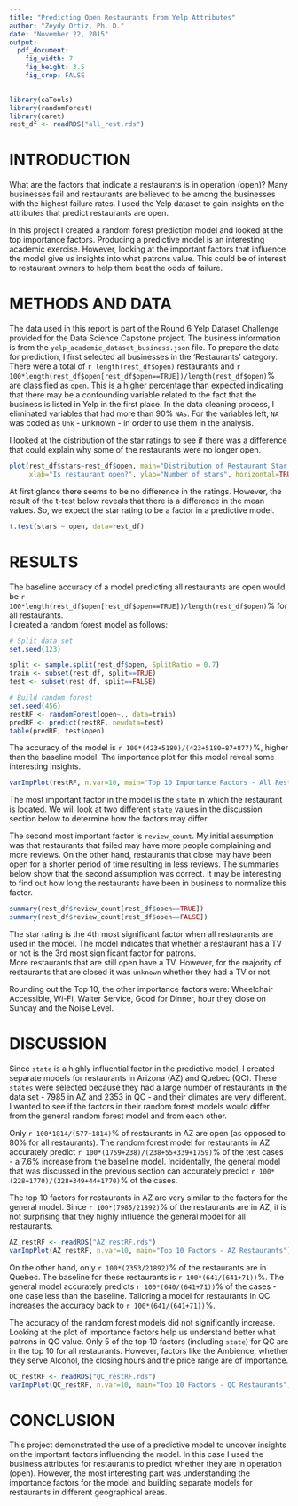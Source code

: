 ```yaml
---
title: "Predicting Open Restaurants from Yelp Attributes"
author: "Zeydy Ortiz, Ph. D."
date: "November 22, 2015"
output: 
  pdf_document:
    fig_width: 7
    fig_height: 3.5
    fig_crop: FALSE
---
```

```r
library(caTools)
library(randomForest)
library(caret)
rest_df <- readRDS("all_rest.rds")
```
# INTRODUCTION
What are the factors that indicate a restaurants is in operation (open)? 
Many businesses fail and restaurants are believed to be among the
businesses with the highest failure rates. I used the Yelp dataset to gain
insights on the attributes that predict restaurants are open.

In this project I created a random forest prediction model and looked 
at the top importance factors.
Producing a predictive model is an interesting academic exercise.
However, looking at the important factors that influence the model give us
insights into what patrons value.  This could be of interest to restaurant
owners to help them beat the odds of failure.

# METHODS AND DATA
The data used in this report is part of the Round 6 Yelp Dataset Challenge
provided for the Data Science Capstone project.  The business 
information is from the `yelp_academic_dataset_business.json` file.
To prepare the data for prediction, I first selected all businesses in the
'Restaurants' category.  There were a total of `r length(rest_df$open)` 
restaurants and `r 100*length(rest_df$open[rest_df$open==TRUE])/length(rest_df$open)`%
are classified as `open`.  This is a higher percentage than expected indicating
that there may be a confounding variable related to the fact that the business
is listed in Yelp in the first place.
In the data cleaning process, I eliminated variables that had more than
90% `NAs`.  For the variables left, `NA` was coded as `Unk` - unknown - in
order to use them in the analysis.

I looked at the distribution of the star ratings to see if there was a difference that could
explain why some of the restaurants were no longer open.  


```r
plot(rest_df$stars~rest_df$open, main="Distribution of Restaurant Star Ratings", 
     xlab="Is restaurant open?", ylab="Number of stars", horizontal=TRUE)
```

At first glance there seems to be no difference in the ratings.  However, 
the result of the t-test below reveals that there is a difference in the mean values.  So, we expect the star rating to be a factor in a predictive
model.
```r
t.test(stars ~ open, data=rest_df)
```

# RESULTS
The baseline accuracy of a model predicting all restaurants are open would be 
`r 100*length(rest_df$open[rest_df$open==TRUE])/length(rest_df$open)`% for all restaurants.  
I created a random forest model as follows:
``` r
# Split data set
set.seed(123)

split <- sample.split(rest_df$open, SplitRatio = 0.7)
train <- subset(rest_df, split==TRUE)
test <- subset(rest_df, split==FALSE)

# Build random forest
set.seed(456)
restRF <- randomForest(open~., data=train)
predRF <- predict(restRF, newdata=test)
table(predRF, test$open)
```

The accuracy of the model is `r 100*(423+5180)/(423+5180+87+877)`%, higher than the baseline model.  The importance plot for this model reveal some interesting insights.

```r
varImpPlot(restRF, n.var=10, main="Top 10 Importance Factors - All Restaurants")
```
The most important factor in the model is the `state` in which the 
restaurant is located.  We will look at two different `state` values in the
discussion section below to determine how the factors may differ.

The second most important factor is `review_count`.  My initial assumption
was that restaurants that failed may have more people complaining and
more reviews.  On the other hand, restaurants that close may have been
open for a shorter period of time resulting in less reviews. The summaries
below show that the second assumption was correct.
It may be interesting to find out how long the restaurants have been 
in business to normalize this factor.

```r
summary(rest_df$review_count[rest_df$open==TRUE])
summary(rest_df$review_count[rest_df$open==FALSE])
```

The star rating is the 4th most significant factor when all restaurants
are used in the model.  The model indicates that whether a restaurant
has a TV or not is the 3rd most significant factor for patrons.  
More restaurants that are still open have a TV.  However, for the majority
of restaurants that are closed it was `unknown` whether they had a TV or
not.

Rounding out the Top 10, the other importance factors were: Wheelchair
Accessible, Wi-Fi, Waiter Service, Good for Dinner, hour they close
on Sunday and the Noise Level.

# DISCUSSION
Since `state` is a highly influential factor in the predictive model, I
created separate models for restaurants in Arizona (AZ) and Quebec (QC).
These `states` were selected because they had a large number of
restaurants in the data set - 7985 in AZ and 2353 in QC - and their 
climates are very different.  I wanted to see if the factors in their
random forest models would differ from the general random forest model
and from each other.

Only `r 100*1814/(577+1814)`% of restaurants in AZ are open (as opposed
to 80% for all restaurants).  The random forest model for restaurants
in AZ accurately predict `r 100*(1759+238)/(238+55+339+1759)`% of the test
cases - a 7.6% increase from the baseline model.  Incidentally, the 
general model that was discussed in the previous section can accurately
predict `r 100*(228+1770)/(228+349+44+1770)`% of the cases.

The top 10 factors for restaurants in AZ are very similar to the
factors for the general model.  Since `r 100*(7985/21892)`% of the
restaurants are in AZ, it is not surprising that they highly influence the general model for all restaurants.


```r
AZ_restRF <- readRDS("AZ_restRF.rds")
varImpPlot(AZ_restRF, n.var=10, main="Top 10 Factors - AZ Restaurants")
```

On the other hand, only `r 100*(2353/21892)`% of the restaurants are in
Quebec.  The baseline for these restaurants is `r 100*(641/(641+71))`%. 
The general model accurately predicts `r 100*(640/(641+71))`% of the
cases - one case less than the baseline.
Tailoring a model for restaurants in QC increases the accuracy back to 
`r 100*(641/(641+71))`%.

The accuracy of the random forest models did not significantly increase. 
Looking at the plot of importance factors help us understand better what
patrons in QC value. Only 5 of the top 10 factors (including `state`) 
for QC are in the top 10 for all restaurants.  However, factors like
the Ambience, whether they serve Alcohol, the closing hours and the
price range are of importance.


```r
QC_restRF <- readRDS("QC_restRF.rds")
varImpPlot(QC_restRF, n.var=10, main="Top 10 Factors - QC Restaurants")
```

# CONCLUSION
This project demonstrated the use of a predictive model to uncover
insights on the important factors influencing the model.  In this case
I used the business attributes for restaurants to predict whether they are
in operation (open).  However, the most interesting part was understanding
the importance factors for the model and building separate models for
restaurants in different geographical areas.
